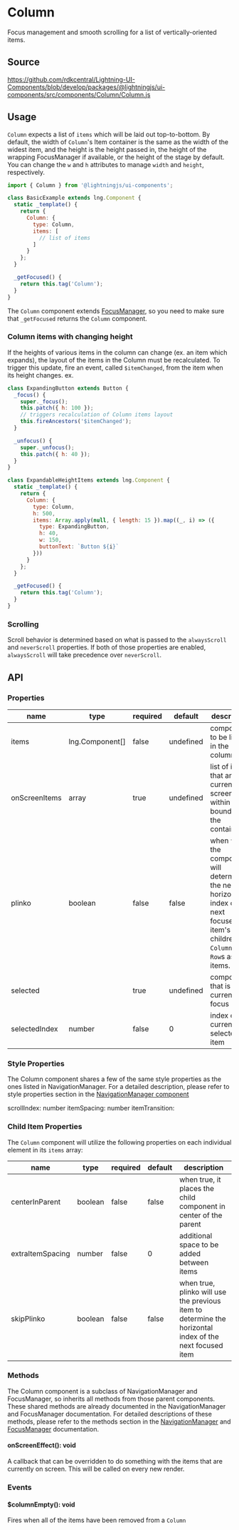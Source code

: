 ﻿<!--
  Copyright 2023 Comcast Cable Communications Management, LLC

  Licensed under the Apache License, Version 2.0 (the "License");
  you may not use this file except in compliance with the License.
  You may obtain a copy of the License at

  http://www.apache.org/licenses/LICENSE-2.0

  Unless required by applicable law or agreed to in writing, software
  distributed under the License is distributed on an "AS IS" BASIS,
  WITHOUT WARRANTIES OR CONDITIONS OF ANY KIND, either express or implied.
  See the License for the specific language governing permissions and
  limitations under the License.

  SPDX-License-Identifier: Apache-2.0
-->


# Column

Focus management and smooth scrolling for a list of vertically-oriented items.

## Source

https://github.com/rdkcentral/Lightning-UI-Components/blob/develop/packages/@lightningjs/ui-components/src/components/Column/Column.js

## Usage

`Column` expects a list of `items` which will be laid out top-to-bottom. By default, the width of `Column`'s Item container is the same as the width of the widest item, and the height is the height passed in, the height of the wrapping FocusManager if available, or the height of the stage by default. You can change the `w` and `h` attributes to manage `width` and `height`, respectively.

```js
import { Column } from '@lightningjs/ui-components';

class BasicExample extends lng.Component {
  static _template() {
    return {
      Column: {
        type: Column,
        items: [
          // list of items
        ]
      }
    };
  }

  _getFocused() {
    return this.tag('Column');
  }
}
```

The `Column` component extends [FocusManager](?path=/docs/components-focusmanager--column-with-rows), so you need to make sure that `_getFocused` returns the `Column` component.

### Column items with changing height

If the heights of various items in the column can change (ex. an item which expands), the layout
of the items in the Column must be recalculated. To trigger this update, fire an event, called `$itemChanged`, from the
item when its height changes.
ex.

```js
class ExpandingButton extends Button {
  _focus() {
    super._focus();
    this.patch({ h: 100 });
    // triggers recalculation of Column items layout
    this.fireAncestors('$itemChanged');
  }

  _unfocus() {
    super._unfocus();
    this.patch({ h: 40 });
  }
}

class ExpandableHeightItems extends lng.Component {
  static _template() {
    return {
      Column: {
        type: Column,
        h: 500,
        items: Array.apply(null, { length: 15 }).map((_, i) => ({
          type: ExpandingButton,
          h: 40,
          w: 150,
          buttonText: `Button ${i}`
        }))
      }
    };
  }

  _getFocused() {
    return this.tag('Column');
  }
}
```

<Canvas>
  <Story id="components-column--column" />
</Canvas>

### Scrolling

Scroll behavior is determined based on what is passed to the `alwaysScroll` and `neverScroll` properties.
If both of those properties are enabled, `alwaysScroll` will take precedence over `neverScroll`.

## API

### Properties

| name          | type                                                    | required | default   | description                                                                                                                                  |
| ------------- | ------------------------------------------------------- | -------- | --------- | -------------------------------------------------------------------------------------------------------------------------------------------- |
| items         | <DocsLink id="lng.Component">lng.Component[]</DocsLink> | false    | undefined | components to be listed in the column.                                                                                                       |
| onScreenItems | array                                                   | true     | undefined | list of items that are currently on screen within the bounds of the container.                                                               |
| plinko        | boolean                                                 | false    | false     | when `true`, the component will determine the nearest horizontal index of the next focused item's children. if `Column` has `Row`s as items. |
| selected      | <DocsLink id="lng.Component" />                         | true     | undefined | component that is currently in focus                                                                                                         |
| selectedIndex | number                                                  | false    | 0         | index of currently selected item                                                                                                             |

### Style Properties

The Column component shares a few of the same style properties as the ones listed in NavigationManager. For a detailed description, please refer to style properties section in the [NavigationManager component](?path=/docs/components-navigationmanager--row)

scrollIndex: number
itemSpacing: number
itemTransition: <DocsLink id="lng.Transition" />

### Child Item Properties

The `Column` component will utilize the following properties on each individual element in its `items` array:

| name             | type    | required | default | description                                                                                             |
| ---------------- | ------- | -------- | ------- | ------------------------------------------------------------------------------------------------------- |
| centerInParent   | boolean | false    | false   | when true, it places the child component in center of the parent                                        |
| extraItemSpacing | number  | false    | 0       | additional space to be added between items                                                              |
| skipPlinko       | boolean | false    | false   | when true, plinko will use the previous item to determine the horizontal index of the next focused item |

### Methods

The Column component is a subclass of NavigationManager and FocusManager, so inherits all methods from those parent components. These shared methods are already documented in the NavigationManager and FocusManager documentation. For detailed descriptions of these methods, please refer to the methods section in the [NavigationManager](/?path=/docs/components-navigationmanager--row) and [FocusManager](/docs/components-focusmanager--column-with-rows) documentation.

#### onScreenEffect(): void

A callback that can be overridden to do something with the items that are currently on screen. This will be called on every new render.

### Events

#### $columnEmpty(): void

Fires when all of the items have been removed from a `Column`
